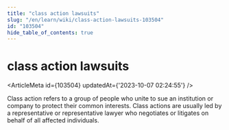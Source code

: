 ```yaml
---
title: "class action lawsuits"
slug: "/en/learn/wiki/class-action-lawsuits-103504"
id: "103504"
hide_table_of_contents: true
---
```



# class action lawsuits

<ArticleMeta id={103504} updatedAt={'2023-10-07 02:24:55'} />
<div className='border-solid border-b border-t-0 my-4 border-[var(--ifm-color-gray-300)]' />

Class action refers to a group of people who unite to sue an institution or company to protect their common interests. Class actions are usually led by a representative or representative lawyer who negotiates or litigates on behalf of all affected individuals.
